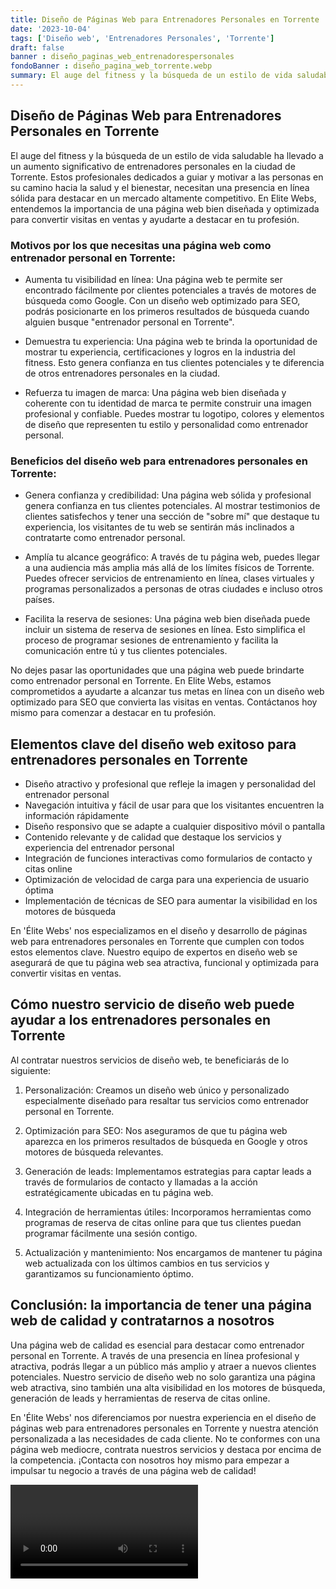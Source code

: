 ```yaml
---
title: Diseño de Páginas Web para Entrenadores Personales en Torrente
date: '2023-10-04'
tags: ['Diseño web', 'Entrenadores Personales', 'Torrente']
draft: false
banner : diseño_paginas_web_entrenadorespersonales
fondoBanner : diseño_pagina_web_torrente.webp
summary: El auge del fitness y la búsqueda de un estilo de vida saludable ha llevado a un aumento significativo de entrenadores personales en la ciudad de Torrente. Estos profesionales dedicados a guiar y motivar a las personas en su camino hacia la salud y el bienestar, necesitan una presencia en línea sólida para destacar en un mercado altamente competitivo. En Elite Webs, entendemos la importancia de una página web bien diseñada y optimizada para convertir visitas en ventas y ayudarte a destacar en tu profesión.
---
```


## Diseño de Páginas Web para Entrenadores Personales en Torrente

El auge del fitness y la búsqueda de un estilo de vida saludable ha llevado a un aumento significativo de entrenadores personales en la ciudad de Torrente. Estos profesionales dedicados a guiar y motivar a las personas en su camino hacia la salud y el bienestar, necesitan una presencia en línea sólida para destacar en un mercado altamente competitivo. En Elite Webs, entendemos la importancia de una página web bien diseñada y optimizada para convertir visitas en ventas y ayudarte a destacar en tu profesión.

### Motivos por los que necesitas una página web como entrenador personal en Torrente:

- Aumenta tu visibilidad en línea: Una página web te permite ser encontrado fácilmente por clientes potenciales a través de motores de búsqueda como Google. Con un diseño web optimizado para SEO, podrás posicionarte en los primeros resultados de búsqueda cuando alguien busque "entrenador personal en Torrente".

- Demuestra tu experiencia: Una página web te brinda la oportunidad de mostrar tu experiencia, certificaciones y logros en la industria del fitness. Esto genera confianza en tus clientes potenciales y te diferencia de otros entrenadores personales en la ciudad.

- Refuerza tu imagen de marca: Una página web bien diseñada y coherente con tu identidad de marca te permite construir una imagen profesional y confiable. Puedes mostrar tu logotipo, colores y elementos de diseño que representen tu estilo y personalidad como entrenador personal.

### Beneficios del diseño web para entrenadores personales en Torrente:

- Genera confianza y credibilidad: Una página web sólida y profesional genera confianza en tus clientes potenciales. Al mostrar testimonios de clientes satisfechos y tener una sección de "sobre mí" que destaque tu experiencia, los visitantes de tu web se sentirán más inclinados a contratarte como entrenador personal.

- Amplía tu alcance geográfico: A través de tu página web, puedes llegar a una audiencia más amplia más allá de los límites físicos de Torrente. Puedes ofrecer servicios de entrenamiento en línea, clases virtuales y programas personalizados a personas de otras ciudades e incluso otros países.

- Facilita la reserva de sesiones: Una página web bien diseñada puede incluir un sistema de reserva de sesiones en línea. Esto simplifica el proceso de programar sesiones de entrenamiento y facilita la comunicación entre tú y tus clientes potenciales.

No dejes pasar las oportunidades que una página web puede brindarte como entrenador personal en Torrente. En Elite Webs, estamos comprometidos a ayudarte a alcanzar tus metas en línea con un diseño web optimizado para SEO que convierta las visitas en ventas. Contáctanos hoy mismo para comenzar a destacar en tu profesión.

<GifSeo />

<Cta />

## Elementos clave del diseño web exitoso para entrenadores personales en Torrente

- Diseño atractivo y profesional que refleje la imagen y personalidad del entrenador personal
- Navegación intuitiva y fácil de usar para que los visitantes encuentren la información rápidamente
- Diseño responsivo que se adapte a cualquier dispositivo móvil o pantalla
- Contenido relevante y de calidad que destaque los servicios y experiencia del entrenador personal
- Integración de funciones interactivas como formularios de contacto y citas online
- Optimización de velocidad de carga para una experiencia de usuario óptima
- Implementación de técnicas de SEO para aumentar la visibilidad en los motores de búsqueda

En 'Élite Webs' nos especializamos en el diseño y desarrollo de páginas web para entrenadores personales en Torrente que cumplen con todos estos elementos clave. Nuestro equipo de expertos en diseño web se asegurará de que tu página web sea atractiva, funcional y optimizada para convertir visitas en ventas.

## Cómo nuestro servicio de diseño web puede ayudar a los entrenadores personales en Torrente

Al contratar nuestros servicios de diseño web, te beneficiarás de lo siguiente:

1. Personalización: Creamos un diseño web único y personalizado especialmente diseñado para resaltar tus servicios como entrenador personal en Torrente. 

2. Optimización para SEO: Nos aseguramos de que tu página web aparezca en los primeros resultados de búsqueda en Google y otros motores de búsqueda relevantes. 

3. Generación de leads: Implementamos estrategias para captar leads a través de formularios de contacto y llamadas a la acción estratégicamente ubicadas en tu página web. 

4. Integración de herramientas útiles: Incorporamos herramientas como programas de reserva de citas online para que tus clientes puedan programar fácilmente una sesión contigo.

5. Actualización y mantenimiento: Nos encargamos de mantener tu página web actualizada con los últimos cambios en tus servicios y garantizamos su funcionamiento óptimo.

## Conclusión: la importancia de tener una página web de calidad y contratarnos a nosotros

Una página web de calidad es esencial para destacar como entrenador personal en Torrente. A través de una presencia en línea profesional y atractiva, podrás llegar a un público más amplio y atraer a nuevos clientes potenciales. Nuestro servicio de diseño web no solo garantiza una página web atractiva, sino también una alta visibilidad en los motores de búsqueda, generación de leads y herramientas de reserva de citas online.

En 'Élite Webs' nos diferenciamos por nuestra experiencia en el diseño de páginas web para entrenadores personales en Torrente y nuestra atención personalizada a las necesidades de cada cliente. No te conformes con una página web mediocre, contrata nuestros servicios y destaca por encima de la competencia. ¡Contacta con nosotros hoy mismo para empezar a impulsar tu negocio a través de una página web de calidad!

<Video />

<CtaBot job='Entrenadores Personales' city='Torrente'/>

<Gmaps query='Torrente+españa+maps' />